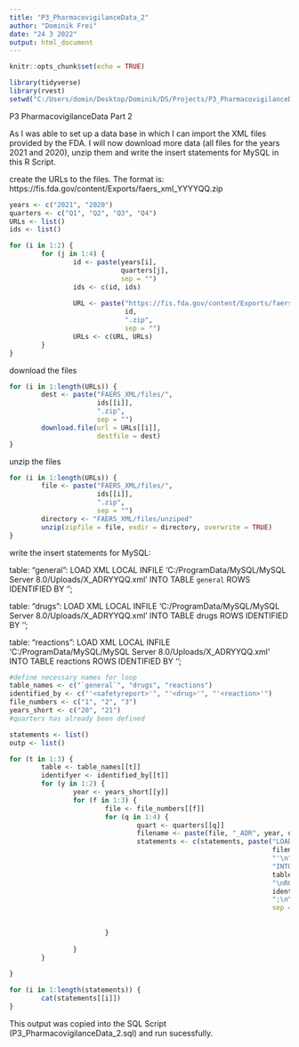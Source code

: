 ---
title: "P3_PharmacovigilanceData_2"
author: "Dominik Frei"
date: "24 3 2022"
output: html_document
---

```{r setup, include=FALSE}
knitr::opts_chunk$set(echo = TRUE)
```

```{r}
library(tidyverse)
library(rvest)
setwd("C:/Users/domin/Desktop/Dominik/DS/Projects/P3_PharmacovigilanceData")
```
P3 PharmacovigilanceData Part 2

As I was able to set up a data base in which I can import the XML files
provided by the FDA. I will now download more data (all files for the years
2021 and 2020), unzip them and write the insert statements for MySQL
in this R Script.


create the URLs to the files.
The format is: https://fis.fda.gov/content/Exports/faers_xml_YYYYQQ.zip
```{r}
years <- c("2021", "2020")
quarters <- c("Q1", "Q2", "Q3", "Q4")
URLs <- list()
ids <- list()

for (i in 1:2) {
        for (j in 1:4) {
                id <- paste(years[i], 
                            quarters[j],
                            sep = "")
                ids <- c(id, ids)
                
                URL <- paste("https://fis.fda.gov/content/Exports/faers_xml_",
                             id,
                             ".zip",
                             sep = "")
                URLs <- c(URL, URLs)
        }
}
```

download the files
```{r}
for (i in 1:length(URLs)) {
        dest <- paste("FAERS_XML/files/", 
                      ids[[i]], 
                      ".zip", 
                      sep = "")
        download.file(url = URLs[[i]],
                      destfile = dest)
}
```
unzip the files
```{r}
for (i in 1:length(URLs)) {
        file <- paste("FAERS_XML/files/", 
                      ids[[i]], 
                      ".zip", 
                      sep = "")
        directory <- "FAERS_XML/files/unziped"
        unzip(zipfile = file, exdir = directory, overwrite = TRUE)
}
```

write the insert statements for MySQL:

table: "general":
LOAD XML LOCAL INFILE 'C:/ProgramData/MySQL/MySQL Server 8.0/Uploads/X_ADRYYQQ.xml'
INTO TABLE `general`
ROWS IDENTIFIED BY '<safetyreport>';

table: "drugs":
LOAD XML LOCAL INFILE 'C:/ProgramData/MySQL/MySQL Server 8.0/Uploads/X_ADRYYQQ.xml'
INTO TABLE drugs
ROWS IDENTIFIED BY '<drug>';

table: "reactions":
LOAD XML LOCAL INFILE 'C:/ProgramData/MySQL/MySQL Server 8.0/Uploads/X_ADRYYQQ.xml'
INTO TABLE reactions
ROWS IDENTIFIED BY '<reaction>';

```{r}
#define necessary names for loop
table_names <- c("`general`", "drugs", "reactions")
identified_by <- c("'<safetyreport>'", "'<drug>'", "'<reaction>'")
file_numbers <- c("1", "2", "3")
years_short <- c("20", "21")
#quarters has already been defined

statements <- list()
outp <- list()

for (t in 1:3) {
        table <- table_names[[t]]
        identifyer <- identified_by[[t]]
        for (y in 1:2) {
                year <- years_short[[y]]
                for (f in 1:3) {
                        file <- file_numbers[[f]]
                        for (q in 1:4) {
                                quart <- quarters[[q]]
                                filename <- paste(file, "_ADR", year, quart, ".xml", sep = "")
                                statements <- c(statements, paste("LOAD XML LOCAL INFILE 'C:/ProgramData/MySQL/MySQL Server 8.0/Uploads/",
                                                                  filename, 
                                                                  "'\n",
                                                                  "INTO TABLE ",
                                                                  table,
                                                                  "\nROWS IDENTIFIED BY ",
                                                                  identifyer,
                                                                  ";\n\n",
                                                                  sep = ""))
                                                                  
                                
                        }
                                
                }
        }
        
}

for (i in 1:length(statements)) {
        cat(statements[[i]])
}
```

This output was copied into the SQL Script (P3_PharmacovigilanceData_2.sql) and
run sucessfully.